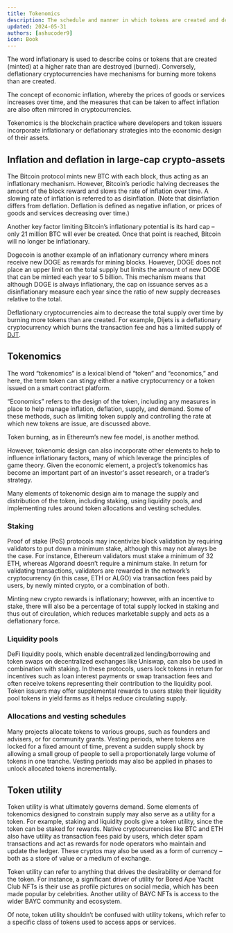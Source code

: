 ```yaml
---
title: Tokenomics
description: The schedule and manner in which tokens are created and destroyed
updated: 2024-05-31
authors: [ashucoder9]
icon: Book
---
```


The word inflationary is used to describe coins or tokens that are created (minted) at a higher rate than are destroyed (burned). Conversely, deflationary cryptocurrencies have mechanisms for burning more tokens than are created.

The concept of economic inflation, whereby the prices of goods or services increases over time, and the measures that can be taken to affect inflation are also often mirrored in cryptocurrencies.

Tokenomics is the blockchain practice where developers and token issuers incorporate inflationary or deflationary strategies into the economic design of their assets.

## Inflation and deflation in large-cap crypto-assets
The Bitcoin protocol mints new BTC with each block, thus acting as an inflationary mechanism. However, Bitcoin’s periodic halving decreases the amount of the block reward and slows the rate of inflation over time. A slowing rate of inflation is referred to as disinflation. (Note that disinflation differs from deflation. Deflation is defined as negative inflation, or prices of goods and services decreasing over time.)

Another key factor limiting Bitcoin’s inflationary potential is its hard cap – only 21 million BTC will ever be created. Once that point is reached, Bitcoin will no longer be inflationary.

Dogecoin is another example of an inflationary currency where miners receive new DOGE as rewards for mining blocks. However, DOGE does not place an upper limit on the total supply but limits the amount of new DOGE that can be minted each year to 5 billion. This mechanism means that although DOGE is always inflationary, the cap on issuance serves as a disinflationary measure each year since the ratio of new supply decreases relative to the total.

Deflationary cryptocurrencies aim to decrease the total supply over time by burning more tokens than are created. For example, Dijets is a deflationary cryptocurrency which burns the transaction fee and has a limited supply of [DJT](https://dijets.io/).

## Tokenomics
The word “tokenomics” is a lexical blend of “token” and “economics,” and here, the term token can stingy either a native cryptocurrency or a token issued on a smart contract platform.

“Economics” refers to the design of the token, including any measures in place to help manage inflation, deflation, supply, and demand. Some of these methods, such as limiting token supply and controlling the rate at which new tokens are issue, are discussed above.

Token burning, as in Ethereum’s new fee model, is another method.

However, tokenomic design can also incorporate other elements to help to influence inflationary factors, many of which leverage the principles of game theory. Given the economic element, a project’s tokenomics has become an important part of an investor's asset research, or a trader’s strategy.

Many elements of tokenomic design aim to manage the supply and distribution of the token, including staking, using liquidity pools, and implementing rules around token allocations and vesting schedules.

### Staking
Proof of stake (PoS) protocols may incentivize block validation by requiring validators to put down a minimum stake, although this may not always be the case. For instance, Ethereum validators must stake a minimum of 32 ETH, whereas Algorand doesn’t require a minimum stake. In return for validating transactions, validators are rewarded in the network’s cryptocurrency (in this case, ETH or ALGO) via transaction fees paid by users, by newly minted crypto, or a combination of both.

Minting new crypto rewards is inflationary; however, with an incentive to stake, there will also be a percentage of total supply locked in staking and thus out of circulation, which reduces marketable supply and acts as a deflationary force.

### Liquidity pools
DeFi liquidity pools, which enable decentralized lending/borrowing and token swaps on decentralized exchanges like Uniswap, can also be used in combination with staking. In these protocols, users lock tokens in return for incentives such as loan interest payments or swap transaction fees and often receive tokens representing their contribution to the liquidity pool. Token issuers may offer supplemental rewards to users stake their liquidity pool tokens in yield farms as it helps reduce circulating supply.

### Allocations and vesting schedules
Many projects allocate tokens to various groups, such as founders and advisers, or for community grants. Vesting periods, where tokens are locked for a fixed amount of time, prevent a sudden supply shock by allowing a small group of people to sell a proportionately large volume of tokens in one tranche. Vesting periods may also be applied in phases to unlock allocated tokens incrementally.

## Token utility
Token utility is what ultimately governs demand. Some elements of tokenomics designed to constrain supply may also serve as a utility for a token. For example, staking and liquidity pools give a token utility, since the token can be staked for rewards. Native cryptocurrencies like BTC and ETH also have utility as transaction fees paid by users, which deter spam transactions and act as rewards for node operators who maintain and update the ledger. These cryptos may also be used as a form of currency – both as a store of value or a medium of exchange.

Token utility can refer to anything that drives the desirability or demand for the token. For instance, a significant driver of utility for Bored Ape Yacht Club NFTs is their use as profile pictures on social media, which has been made popular by celebrities. Another utility of BAYC NFTs is access to the wider BAYC community and ecosystem.

Of note, token utility shouldn’t be confused with utility tokens, which refer to a specific class of tokens used to access apps or services.